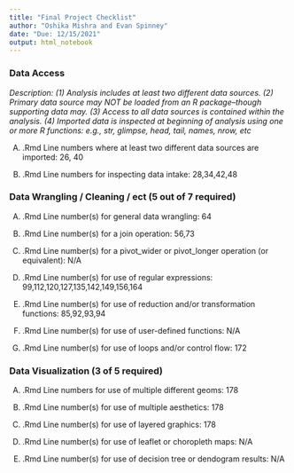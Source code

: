 ---
title: "Final Project Checklist"
author: "Oshika Mishra and Evan Spinney"
date: "Due: 12/15/2021"
output: html_notebook
---
### Data Access

*Description: (1) Analysis includes at least two different data sources. (2) Primary data source may NOT be loaded from an R package--though supporting data may. (3) Access to all data sources is contained within the analysis. (4) Imported data is inspected at beginning of analysis using one or more R functions: e.g., str, glimpse, head, tail, names, nrow, etc*

(A) .Rmd Line numbers where at least two different data sources are imported: 26, 40


(B) .Rmd Line numbers for inspecting data intake: 28,34,42,48


### Data Wrangling / Cleaning / ect (5 out of 7 required)


(A) .Rmd Line number(s) for general data wrangling: 64


(B) .Rmd Line number(s) for a join operation: 56,73


(C) .Rmd Line number(s) for a pivot_wider or pivot_longer operation (or equivalent): N/A


(D) .Rmd Line number(s) for use of regular expressions: 99,112,120,127,135,142,149,156,164


(E) .Rmd Line number(s) for use of reduction and/or transformation functions: 85,92,93,94


(F) .Rmd Line number(s) for use of user-defined functions: N/A


(G) .Rmd Line number(s) for use of loops and/or control flow: 172





### Data Visualization (3 of 5 required)


(A) .Rmd Line numbers for use of multiple different geoms: 178 

(B) .Rmd Line number(s) for use of multiple aesthetics:  178

(C) .Rmd Line number(s) for use of layered graphics: 178

(D) .Rmd Line number(s) for use of leaflet or choropleth maps:  N/A

(E) .Rmd Line number(s) for use of decision tree or dendogram results:  N/A 